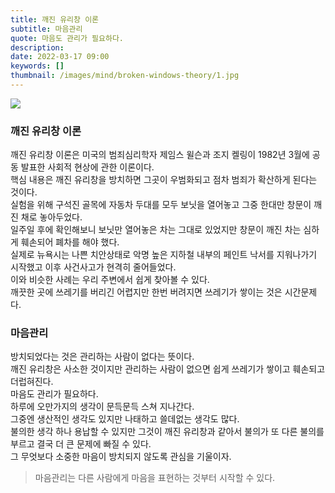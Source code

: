 ```yaml
---
title: 깨진 유리창 이론
subtitle: 마음관리
quote: 마음도 관리가 필요하다.
description: 
date: 2022-03-17 09:00
keywords: []
thumbnail: /images/mind/broken-windows-theory/1.jpg
---
```


![](/images/mind/broken-windows-theory/1.jpg)

### 깨진 유리창 이론

깨진 유리창 이론은 미국의 범죄심리학자 제임스 윌슨과 조지 켈링이 1982년 3월에 공동 발표한 사회적 현상에 관한 이론이다.  
핵심 내용은 깨진 유리창을 방치하면 그곳이 우범화되고 점차 범죄가 확산하게 된다는 것이다.  
실험을 위해 구석진 골목에 자동차 두대를 모두 보닛을 열어놓고 그중 한대만 창문이 깨진 채로 놓아두었다.  
일주일 후에 확인해보니 보닛만 열어놓은 차는 그대로 있었지만 창문이 깨진 차는 심하게 훼손되어 폐차를 해야 했다.  
실제로 뉴욕시는 나쁜 치안상태로 악명 높은 지하철 내부의 페인트 낙서를 지워나가기 시작했고 이후 사건사고가 현격히 줄어들었다.  
이와 비슷한 사례는 우리 주변에서 쉽게 찾아볼 수 있다.  
깨끗한 곳에 쓰레기를 버리긴 어렵지만 한번 버려지면 쓰레기가 쌓이는 것은 시간문제다.

### 마음관리

방치되었다는 것은 관리하는 사람이 없다는 뜻이다.  
깨진 유리창은 사소한 것이지만 관리하는 사람이 없으면 쉽게 쓰레기가 쌓이고 훼손되고 더럽혀진다.  
마음도 관리가 필요하다.  
하루에 오만가지의 생각이 문득문득 스쳐 지나간다.  
그중엔 생산적인 생각도 있지만 나태하고 쓸데없는 생각도 많다.  
불의한 생각 하나 용납할 수 있지만 그것이 깨진 유리창과 같아서 불의가 또 다른 불의를 부르고 결국 더 큰 문제에 빠질 수 있다.  
그 무엇보다 소중한 마음이 방치되지 않도록 관심을 기울이자.

> 마음관리는 다른 사람에게 마음을 표현하는 것부터 시작할 수 있다.